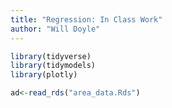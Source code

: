 ```yaml
---
title: "Regression: In Class Work"
author: "Will Doyle"
---
```


```r
library(tidyverse)
library(tidymodels)
library(plotly)
```

```r
ad<-read_rds("area_data.Rds")
```
